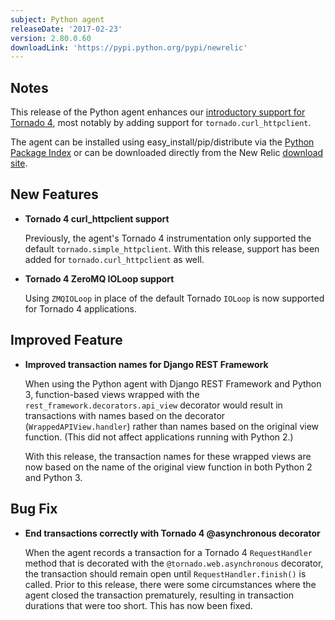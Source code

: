 ```yaml
---
subject: Python agent
releaseDate: '2017-02-23'
version: 2.80.0.60
downloadLink: 'https://pypi.python.org/pypi/newrelic'
---
```


## Notes

This release of the Python agent enhances our [introductory support for Tornado 4](/docs/agents/python-agent/hosting-mechanisms/introductory-tornado-4-support), most notably by adding support for `tornado.curl_httpclient`.

The agent can be installed using easy_install/pip/distribute via the [Python Package Index](https://pypi.python.org/pypi/newrelic) or can be downloaded directly from the New Relic [download site](http://download.newrelic.com/python_agent/release/).

## New Features

* **Tornado 4 curl_httpclient support**

  Previously, the agent's Tornado 4 instrumentation only supported the default `tornado.simple_httpclient`. With this release, support has been added for `tornado.curl_httpclient` as well.
* **Tornado 4 ZeroMQ IOLoop support**

  Using `ZMQIOLoop` in place of the default Tornado `IOLoop` is now supported for Tornado 4 applications.

## Improved Feature

* **Improved transaction names for Django REST Framework**

  When using the Python agent with Django REST Framework and Python 3, function-based views wrapped with the `rest_framework.decorators.api_view` decorator would result in transactions with names based on the decorator (`WrappedAPIView.handler`) rather than names based on the original view function. (This did not affect applications running with Python 2.)

  With this release, the transaction names for these wrapped views are now based on the name of the original view function in both Python 2 and Python 3.

## Bug Fix

* **End transactions correctly with Tornado 4 @asynchronous decorator**

  When the agent records a transaction for a Tornado 4 `RequestHandler` method that is decorated with the `@tornado.web.asynchronous` decorator, the transaction should remain open until `RequestHandler.finish()` is called. Prior to this release, there were some circumstances where the agent closed the transaction prematurely, resulting in transaction durations that were too short. This has now been fixed.
